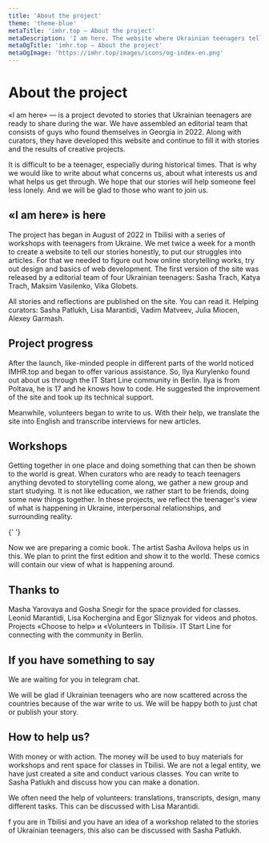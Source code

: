 ```yaml
---
title: 'About the project'
theme: 'theme-blue'
metaTitle: 'imhr.top — About the project'
metaDescription: 'I am here. The website where Ukrainian teenagers tells their stories.'
metaOgTitle: 'imhr.top — About the project'
metaOgImage: 'https://imhr.top/images/icons/og-index-en.png'
---
```


# About the project

«I am here» — is a project devoted to stories that Ukrainian teenagers are ready to share during the war. We have assembled an editorial team that consists of guys who found themselves in Georgia in 2022. Along with curators, they have developed this website and continue to fill it with stories and the results of creative projects.

It is difficult to be a teenager, especially during historical times. That is why we would like to write about what concerns us, about what interests us and what helps us get through. We hope that our stories will help someone feel less lonely. And we will be glad to those who want to join us.

## «I am here» is here

The project has began in August of 2022 in Tbilisi with a series of workshops with teenagers from Ukraine. We met twice a week for a month to create a website to tell our stories honestly, to put our struggles into articles. For that we needed to figure out how online storytelling works, try out design and basics of web development. The first version of the site was released by a editorial team of four Ukrainian teenagers: Sasha Trach, Katya Trach, Maksim Vasilenko, Vika Globets.

All stories and reflections are published on the site. You can read it. Helping curators: Sasha Patlukh, Lisa Marantidi, Vadim Matveev, Julia Miocen, Alexey Garmash.

<ImageGrid>
  <GridPhoto
    src="/images/name/sasha.jpg"
    alt="Sasha during joint walk in Botanic garden"
  />
  <GridPhoto src="/images/name/vika.jpg" alt="Vika posing" />
  <GridPhoto src="/images/name/maks-vika.jpg" alt="Maks and Vika" />
  <GridPhoto src="/images/name/maks.jpg" alt="Maks" />
  <GridPhoto src="/images/name/pes.jpg" alt="The Dog on Georgia" />
  <GridPhoto src="/images/name/kate.jpg" alt="Kate looks nomewhere" />
</ImageGrid>

## Project progress

After the launch, like-minded people in different parts of the world noticed IMHR.top and began to offer various assistance. So, Ilya Kurylenko found out about us through the <BlankLink path="https://t.me/itstartline">IT Start Line</BlankLink> community in Berlin. Ilya is from Poltava, he is 17 and he knows how to code. He suggested the improvement of the site and took up its technical support.

Meanwhile, volunteers began to write to us. With their help, we translate the site into English and transcribe interviews for new articles.

## Workshops

Getting together in one place and doing something that can then be shown to the world is great. When curators who are ready to teach teenagers anything devoted to storytelling come along, we gather a new group and start studying. It is not like education, we rather start to be friends, doing some new things together. In these projects, we reflect the teenager's view of what is happening in Ukraine, interpersonal relationships, and surrounding reality.

{' '}

<PhotoFullPage src="/images/name/work-process.jpg" text="" />
Now we are preparing a comic book. The artist Sasha Avilova helps us in this. We
plan to print the first edition and show it to the world. These comics will contain
our view of what is happening around.

## Thanks to

Masha Yarovaya and Gosha Snegir for the space provided for classes. Leonid Marantidi, Lisa Kochergina and Egor Sliznyak for videos and photos. Projects <BlankLink path="https://choosetohelp.ge/">«Choose to help»</BlankLink> и <BlankLink path="https://t.me/volunteerstbilisi">«Volunteers in Tbilisi»</BlankLink>. <BlankLink path="https://t.me/itstartline">IT Start Line</BlankLink> for connecting with the community in Berlin.

## If you have something to say

We are waiting for you in <BlankLink path="https://t.me/+tiiH3XpLUB03YWFi">telegram chat</BlankLink>.

We will be glad if Ukrainian teenagers who are now scattered across the countries because of the war write to us. We will be happy both to just chat or publish your story.

## How to help us?

With money or with action. The money will be used to buy materials for workshops and rent space for classes in Tbilisi. We are not a legal entity, we have just created a site and conduct various classes. You can write to <BlankLink path="https://t.me/pa7lux"> Sasha Patlukh</BlankLink> and discuss how you can make a donation.

We often need the help of volunteers: translations, transcripts, design, many different tasks. This can be discussed with <BlankLink path="https://t.me/lisa_marantidi">Lisa Marantidi</BlankLink>.

f you are in Tbilisi and you have an idea of a workshop related to the stories of Ukrainian teenagers, this also can be discussed with <BlankLink path="https://t.me/pa7lux">Sasha Patlukh</BlankLink>.
